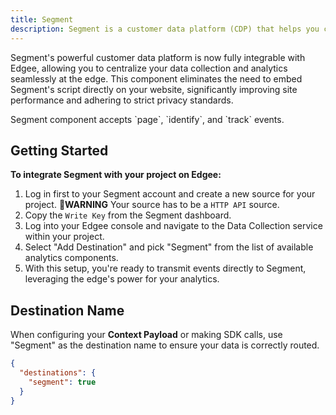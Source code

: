 ```yaml
---
title: Segment
description: Segment is a customer data platform (CDP) that helps you collect, clean, and activate your customer data, **now at the edge**.
---
```


Segment's powerful customer data platform is now fully integrable with Edgee, allowing you to centralize your data collection 
and analytics seamlessly at the edge. This component eliminates the need to embed Segment's script directly on your website, 
significantly improving site performance and adhering to strict privacy standards.

<Note>
  Segment component accepts `page`, `identify`, and `track` events.
</Note>

## Getting Started

**To integrate Segment with your project on Edgee:**

1. Log in first to your Segment account and create a new source for your project. 🚨**WARNING** Your source has to be a `HTTP API` source.
2. Copy the `Write Key` from the Segment dashboard.
3. Log into your Edgee console and navigate to the Data Collection service within your project.
4. Select "Add Destination" and pick "Segment" from the list of available analytics components.
5. With this setup, you're ready to transmit events directly to Segment, leveraging the edge's power for your analytics.

## Destination Name

When configuring your **Context Payload** or making SDK calls, use "Segment" as the destination name to ensure your data is correctly routed.

```json
{
  "destinations": {
    "segment": true
  }
}
```
